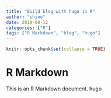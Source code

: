 ```yaml
---
title: "Build blog with hugo in R"
author: "shine"
date: 2019-08-12
categories: ["R"]
tags: ["R Markdown", "blog", "hugo"]
---
```


```r
knitr::opts_chunk$set(collapse = TRUE)
```

# R Markdown

This is an R Markdown document. hugo



```r

```



```r

```
